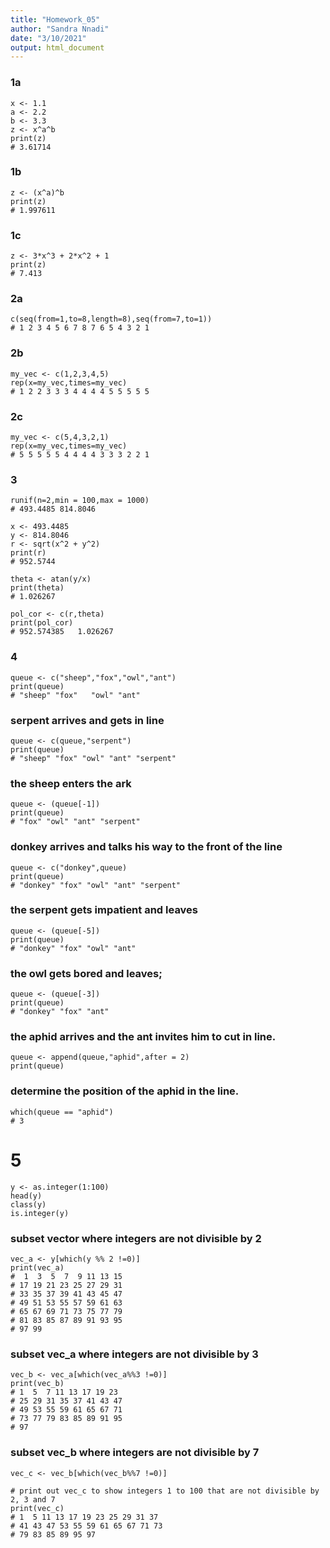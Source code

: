 ```yaml
---
title: "Homework_05"
author: "Sandra Nnadi"
date: "3/10/2021"
output: html_document
---
```



### 1a

```
x <- 1.1
a <- 2.2
b <- 3.3
z <- x^a^b
print(z)
# 3.61714

```

### 1b

```
z <- (x^a)^b
print(z)
# 1.997611

```

### 1c

```
z <- 3*x^3 + 2*x^2 + 1
print(z)
# 7.413

```

### 2a

```
c(seq(from=1,to=8,length=8),seq(from=7,to=1))
# 1 2 3 4 5 6 7 8 7 6 5 4 3 2 1

```

### 2b

```
my_vec <- c(1,2,3,4,5)
rep(x=my_vec,times=my_vec)
# 1 2 2 3 3 3 4 4 4 4 5 5 5 5 5

```

### 2c

```
my_vec <- c(5,4,3,2,1)
rep(x=my_vec,times=my_vec)
# 5 5 5 5 5 4 4 4 4 3 3 3 2 2 1

```

### 3

```
runif(n=2,min = 100,max = 1000)
# 493.4485 814.8046

x <- 493.4485
y <- 814.8046
r <- sqrt(x^2 + y^2)
print(r)
# 952.5744

theta <- atan(y/x)
print(theta)
# 1.026267

pol_cor <- c(r,theta)
print(pol_cor)
# 952.574385   1.026267

```

### 4

```
queue <- c("sheep","fox","owl","ant")
print(queue)
# "sheep" "fox"   "owl" "ant"
```

### serpent arrives and gets in line
```
queue <- c(queue,"serpent")
print(queue)
# "sheep" "fox" "owl" "ant" "serpent"
```

### the sheep enters the ark
```
queue <- (queue[-1])
print(queue)
# "fox" "owl" "ant" "serpent"
```

### donkey arrives and talks his way to the front of the line
```
queue <- c("donkey",queue)
print(queue)
# "donkey" "fox" "owl" "ant" "serpent"
```

### the serpent gets impatient and leaves
```
queue <- (queue[-5])
print(queue)
# "donkey" "fox" "owl" "ant" 
```

### the owl gets bored and leaves;
```
queue <- (queue[-3])
print(queue)
# "donkey" "fox" "ant"
```

### the aphid arrives and the ant invites him to cut in line.
```
queue <- append(queue,"aphid",after = 2)
print(queue)
```

### determine the position of the aphid in the line.
```
which(queue == "aphid")
# 3
```

# 5

```
y <- as.integer(1:100)
head(y)
class(y)
is.integer(y)
```

### subset vector where integers are not divisible by 2
```
vec_a <- y[which(y %% 2 !=0)]
print(vec_a)
#  1  3  5  7  9 11 13 15
# 17 19 21 23 25 27 29 31
# 33 35 37 39 41 43 45 47
# 49 51 53 55 57 59 61 63
# 65 67 69 71 73 75 77 79
# 81 83 85 87 89 91 93 95
# 97 99
```

### subset vec_a where integers are not divisible by 3
```
vec_b <- vec_a[which(vec_a%%3 !=0)]
print(vec_b)
# 1  5  7 11 13 17 19 23
# 25 29 31 35 37 41 43 47
# 49 53 55 59 61 65 67 71
# 73 77 79 83 85 89 91 95
# 97
```

### subset vec_b where integers are not divisible by 7
```
vec_c <- vec_b[which(vec_b%%7 !=0)]

# print out vec_c to show integers 1 to 100 that are not divisible by 2, 3 and 7
print(vec_c)
# 1  5 11 13 17 19 23 25 29 31 37
# 41 43 47 53 55 59 61 65 67 71 73
# 79 83 85 89 95 97
```